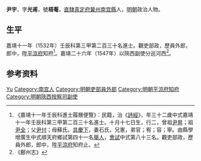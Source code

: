 {{明清人物信息框
| 姓名 = 尹宇
| 原名 =
| 圖片名稱= 
| 圖片大小 =
| 圖片說明 = 
| 最高職務 = 陝西按察司副使
| 國家 = 大明 
| 爵位 =
| 籍貫 = [[直隸|直隸]][[真定府|真定府]][[冀州|冀州]][[南宫縣|南宫縣]]
| 族裔 = 
| 字號 = 字光甫，號梧菴
| 諡號 =
| 出生日期 = 十月十七日
| 出生地點 =
| 逝世日期 = 卒年不詳
| 逝世地點 =
| 墓葬 =
| 配偶 = 石氏
| 親屬 = 曾祖[[尹昇|尹昇]]，祖[[尹全|尹全]]，父[[尹付|尹付]]，母蘇氏
| 出身 =
* 嘉靖十一年壬辰科同進士出身
| 經歷 =
| 著作 =  
}}
'''尹宇'''{{BD|1501年||？年||}}，字'''光甫'''，號'''梧菴'''，[[直隸|直隸]][[真定府|真定府]][[冀州|冀州]][[南宫縣|南宫縣]]人，[[明朝|明朝]]政治人物。

== 生平 ==
嘉靖十一年（1532年）壬辰科第三甲第二百三十名進士。觀吏部政，歷員外郎，郎中，陞[[平涼府|平涼府]]知府<ref>《嘉靖十一年壬辰科進士履曆便覽》：民籍，治《[[詩經|詩經]]》，年三十二歲中式嘉靖十一年壬辰科第三甲第二百三十名進士。十月十七日生，行二，曾祖[[尹昇|尹昇]]；祖[[尹全|尹全]]；父[[尹付|尹付]]；母蘇氏。[[具慶下|具慶下]]，妻石氏，兄憲，弟官；宥；容；寧。由縣學增廣生中式順天府鄉試第四十一名[[舉人|舉人]]，[[會試|會試]]中式第八十三名。觀吏部政，歷員外郎，郎中，陞[[平涼府|平涼府]]知府止。</ref>。嘉靖二十六年（1547年）以陝西副使分巡河西<ref>《鄜州志》</ref>。

== 参考资料 ==
{{reflist}}

{{嘉靖十一年壬辰科殿试金榜}}

{{Authority control}}

{{DEFAULTSORT:Yin尹}}
[[Category:尹姓|Yu]]
[[Category:南宫人|Category:南宫人]]
[[Category:明朝吏部員外郎|Category:明朝吏部員外郎]]
[[Category:明朝平涼府知府|Category:明朝平涼府知府]]
[[Category:明朝陝西按察司副使|Category:明朝陝西按察司副使]]